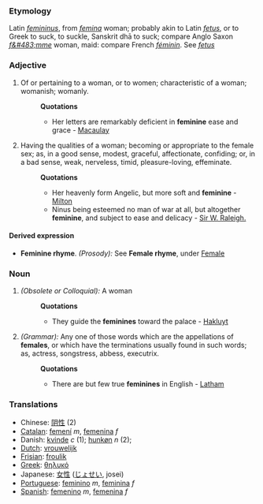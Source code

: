 ===Etymology===
Latin ''[[femininus]]'', from ''[[femina]]'' woman; probably akin to Latin ''[[fetus]]'', or to Greek to suck, to suckle, Sanskrit dh&#257; to suck; compare Anglo Saxon ''[[f&#483;mme]]'' woman, maid: compare French ''[[féminin]]''. See ''[[fetus]]''
===Adjective===
#Of or pertaining to a woman, or to women; characteristic of a woman; womanish; womanly.
#:'''Quotations'''
#:*Her letters are remarkably deficient in '''feminine''' ease and grace - [[Macaulay]]
#Having the qualities of a woman; becoming or appropriate to the female sex; as, in a good sense, modest, graceful, affectionate, confiding; or, in a bad sense, weak, nerveless, timid, pleasure-loving, effeminate.
#:'''Quotations'''
#:*Her heavenly form Angelic, but more soft and '''feminine''' - [[Milton]]
#:*Ninus being esteemed no man of war at all, but altogether '''feminine''', and subject to ease and delicacy  - [[Sir W. Raleigh.]]
====Derived expression====
*'''Feminine rhyme'''. ''(Prosody):'' See '''Female rhyme''', under [[Female]]

===Noun===
#''(Obsolete or Colloquial):'' A woman
#:'''Quotations'''
#:*They guide the '''feminines''' toward the palace - [[Hakluyt]]
#''(Grammar):'' Any one of those words which are the appellations of '''females''', or which have the terminations usually found in such words; as, actress, songstress, abbess, executrix.
#:'''Quotations'''
#:*There are but few true '''feminines''' in English - [[Latham]]

=== Translations ===
*Chinese: [[阴性]] (2)
*[[Catalan]]: [[femení]] ''m'', [[femenina]] ''f''
*Danish: [[kvinde]] ''c'' (1); [[hunkøn]] ''n'' (2);
*[[Dutch]]: [[vrouwelijk]]
*[[Frisian]]: [[froulik]]
*[[Greek]]: [[θηλυκό]]
*Japanese: [[女性]] ([[じょせい]], josei)
*[[Portuguese]]: [[feminino]] ''m'', [[feminina]] ''f''
*[[Spanish]]: [[femenino]] ''m'', [[femenina]] ''f''